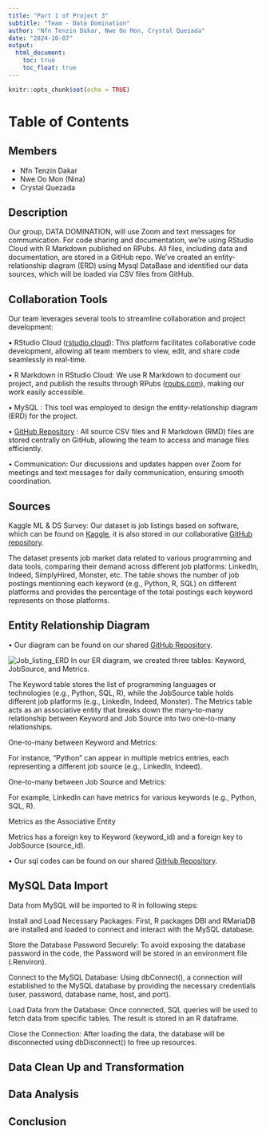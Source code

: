 ---
title: "Part 1 of Project 3"
subtitle: "Team - Data Domination"
author: "Nfn Tenzin Dakar, Nwe Oo Mon, Crystal Quezada"
date: "2024-10-07"
output: 
  html_document:
    toc: true
    toc_float: true
---

```{r setup, include=FALSE}
knitr::opts_chunk$set(echo = TRUE)
```

# Table of Contents

## Members {.tabset}

- Nfn Tenzin Dakar
- Nwe Oo Mon (Nina)
- Crystal Quezada

## Description {.tabset}

Our group, DATA DOMINATION, will use Zoom and text messages for communication. For code sharing and documentation, we’re using RStudio Cloud with R Markdown published on RPubs. All files, including data and documentation, are stored in a GitHub repo. We've created an entity-relationship diagram (ERD) using Mysql DataBase and identified our data sources, which will be loaded via CSV files from GitHub.

## Collaboration Tools {.tabset}

Our team leverages several tools to streamline collaboration and project development:

•	RStudio Cloud ([rstudio.cloud](https://rstudio.cloud)): This platform facilitates collaborative code development, allowing all team members to view, edit, and share code seamlessly in real-time.

•	R Markdown in RStudio Cloud: We use R Markdown to document our project, and publish the results through RPubs ([rpubs.com](https://rpubs.com)), making our work easily accessible.

•	MySQL : This tool was employed to design the entity-relationship diagram (ERD) for the project.

•	[GitHub Repository](https://github.com/Nweoomon/Project3_607) :
All source CSV files and R Markdown (RMD) files are stored centrally on GitHub, allowing the team to access and manage files efficiently.

•	Communication: Our discussions and updates happen over Zoom for meetings and text messages for daily communication, ensuring smooth coordination.

## Sources {.tabset}
Kaggle ML & DS Survey: 
Our dataset is job listings based on software, which can be found on [Kaggle](https://www.kaggle.com/code/kerneler/starter-ds-job-listing-technology-04cdb0b7-0/input), it is also stored in our collaborative [GitHub repository](https://github.com/Nweoomon/Project3_607/blob/main/ds_job_listing_software.csv). 

The dataset presents job market data related to various programming and data tools, comparing their demand across different job platforms: LinkedIn, Indeed, SimplyHired, Monster, etc. The table shows the number of job postings mentioning each keyword (e.g., Python, R, SQL) on different platforms and provides the percentage of the total postings each keyword represents on those platforms.

## Entity Relationship Diagram {.tabset}

•	Our diagram can be found on our shared [GitHub Repository](https://github.com/Nweoomon/Project3_607/blob/main/Job_listing_ERD.jpg).

![Job_listing_ERD](https://github.com/Nweoomon/Project3_607/raw/main/Job_listing_ERD.jpg)
In our ER diagram, we created three tables: Keyword, JobSource, and Metrics.

The Keyword table stores the list of programming languages or technologies (e.g., Python, SQL, R), while the JobSource table holds different job platforms (e.g., LinkedIn, Indeed, Monster). The Metrics table acts as an associative entity that breaks down the many-to-many relationship between Keyword and Job Source into two one-to-many relationships.

One-to-many between Keyword and Metrics: 

For instance, "Python" can appear in multiple metrics entries, each representing a different job source (e.g., LinkedIn, Indeed). 

One-to-many between Job Source and Metrics: 

For example, LinkedIn can have metrics for various keywords (e.g., Python, SQL, R). 

Metrics as the Associative Entity 

Metrics has a foreign key to Keyword (keyword_id) and a foreign key to JobSource (source_id). 

• Our sql codes can be found on our shared [GitHub Repository](https://github.com/Nweoomon/Project3_607/blob/main/Job_listing.sql).

## MySQL Data Import {.tabset}

Data from MySQL will be imported to R in following steps:

Install and Load Necessary Packages: First, R packages DBI and RMariaDB are installed and loaded to connect and interact with the MySQL database.

Store the Database Password Securely: To avoid exposing the database password in the code, the Password will be stored in an environment file (.Renviron). 

Connect to the MySQL Database: Using dbConnect(), a connection will established to the MySQL database by providing the necessary credentials (user, password, database name, host, and port).

Load Data from the Database: Once connected, SQL queries will be used to fetch data from specific tables. The result is stored in an R dataframe.

Close the Connection: After loading the data, the database will be disconnected using dbDisconnect() to free up resources.

## Data Clean Up and Transformation {.tabset}

## Data Analysis {.tabset}

## Conclusion {.tabset}


